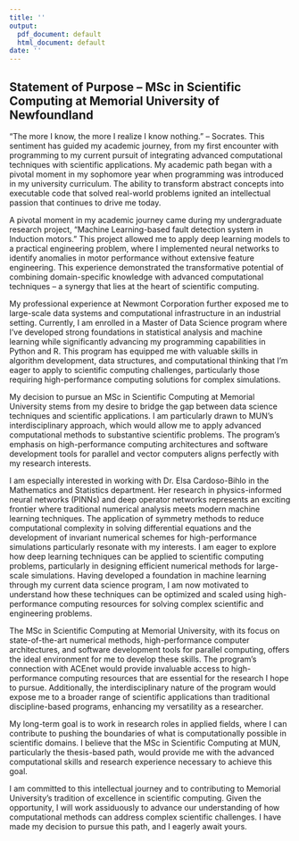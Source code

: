 ```yaml
---
title: ''
output:
  pdf_document: default
  html_document: default
date: ''
---
```


## Statement of Purpose – MSc in Scientific Computing at Memorial University of Newfoundland

"The more I know, the more I realize I know nothing." – Socrates. This sentiment has guided my academic journey, from my first encounter with programming to my current pursuit of integrating advanced computational techniques with scientific applications. My academic path began with a pivotal moment in my sophomore year when programming was introduced in my university curriculum. The ability to transform abstract concepts into executable code that solved real-world problems ignited an intellectual passion that continues to drive me today.

A pivotal moment in my academic journey came during my undergraduate research project, "Machine Learning-based fault detection system in Induction motors." This project allowed me to apply deep learning models to a practical engineering problem, where I implemented neural networks to identify anomalies in motor performance without extensive feature engineering. This experience demonstrated the transformative potential of combining domain-specific knowledge with advanced computational techniques – a synergy that lies at the heart of scientific computing.

My professional experience at Newmont Corporation further exposed me to large-scale data systems and computational infrastructure in an industrial setting. Currently, I am enrolled in a Master of Data Science program where I've developed strong foundations in statistical analysis and machine learning while significantly advancing my programming capabilities in Python and R. This program has equipped me with valuable skills in algorithm development, data structures, and computational thinking that I'm eager to apply to scientific computing challenges, particularly those requiring high-performance computing solutions for complex simulations.

My decision to pursue an MSc in Scientific Computing at Memorial University stems from my desire to bridge the gap between data science techniques and scientific applications. I am particularly drawn to MUN's interdisciplinary approach, which would allow me to apply advanced computational methods to substantive scientific problems. The program's emphasis on high-performance computing architectures and software development tools for parallel and vector computers aligns perfectly with my research interests.

I am especially interested in working with Dr. Elsa Cardoso-Bihlo in the Mathematics and Statistics department. Her research in physics-informed neural networks (PINNs) and deep operator networks represents an exciting frontier where traditional numerical analysis meets modern machine learning techniques. The application of symmetry methods to reduce computational complexity in solving differential equations and the development of invariant numerical schemes for high-performance simulations particularly resonate with my interests. I am eager to explore how deep learning techniques can be applied to scientific computing problems, particularly in designing efficient numerical methods for large-scale simulations. Having developed a foundation in machine learning through my current data science program, I am now motivated to understand how these techniques can be optimized and scaled using high-performance computing resources for solving complex scientific and engineering problems.

The MSc in Scientific Computing at Memorial University, with its focus on state-of-the-art numerical methods, high-performance computer architectures, and software development tools for parallel computing, offers the ideal environment for me to develop these skills. The program's connection with ACEnet would provide invaluable access to high-performance computing resources that are essential for the research I hope to pursue. Additionally, the interdisciplinary nature of the program would expose me to a broader range of scientific applications than traditional discipline-based programs, enhancing my versatility as a researcher.

My long-term goal is to work in research roles in applied fields, where I can contribute to pushing the boundaries of what is computationally possible in scientific domains. I believe that the MSc in Scientific Computing at MUN, particularly the thesis-based path, would provide me with the advanced computational skills and research experience necessary to achieve this goal.

I am committed to this intellectual journey and to contributing to Memorial University's tradition of excellence in scientific computing. Given the opportunity, I will work assiduously to advance our understanding of how computational methods can address complex scientific challenges. I have made my decision to pursue this path, and I eagerly await yours.